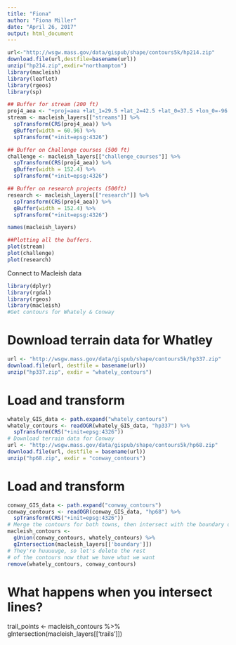 ```yaml
---
title: "Fiona"
author: "Fiona Miller"
date: "April 26, 2017"
output: html_document
---
```


```r
url<-"http://wsgw.mass.gov/data/gispub/shape/contours5k/hp214.zip"
download.file(url,destfile=basename(url))
unzip("hp214.zip",exdir="northampton")
library(macleish)
library(leaflet)
library(rgeos)
library(sp)
```

```r
## Buffer for stream (200 ft)
proj4_aea <- "+proj=aea +lat_1=29.5 +lat_2=42.5 +lat_0=37.5 +lon_0=-96 +x_0=0 +y_0=0 +ellps=GRS80 +datum=NAD83 +units=m +no_defs"
stream <- macleish_layers[["streams"]] %>%
  spTransform(CRS(proj4_aea)) %>%
  gBuffer(width = 60.96) %>%
  spTransform("+init=epsg:4326")
```

```r
## Buffer on Challenge courses (500 ft)
challenge <- macleish_layers[["challenge_courses"]] %>%
  spTransform(CRS(proj4_aea)) %>%
  gBuffer(width = 152.4) %>%
  spTransform("+init=epsg:4326")
```

```r
## Buffer on research projects (500ft)
research <- macleish_layers[["research"]] %>%
  spTransform(CRS(proj4_aea)) %>%
  gBuffer(width = 152.4) %>%
  spTransform("+init=epsg:4326")
```


```r
names(macleish_layers)
```

```r
##Plotting all the buffers.
plot(stream)
plot(challenge)
plot(research)
```





Connect to Macleish data

```r
library(dplyr)
library(rgdal)
library(rgeos)
library(macleish)
#Get contours for Whately & Conway
```

# Download terrain data for Whatley
```r
url <- "http://wsgw.mass.gov/data/gispub/shape/contours5k/hp337.zip"
download.file(url, destfile = basename(url))
unzip("hp337.zip", exdir = "whately_contours")
```

# Load and transform
```r
whately_GIS_data <- path.expand("whately_contours")
whately_contours <- readOGR(whately_GIS_data, "hp337") %>%
  spTransform(CRS("+init=epsg:4326"))
# Download terrain data for Conway
url <- "http://wsgw.mass.gov/data/gispub/shape/contours5k/hp68.zip"
download.file(url, destfile = basename(url))
unzip("hp68.zip", exdir = "conway_contours")
```

# Load and transform
```r
conway_GIS_data <- path.expand("conway_contours")
conway_contours <- readOGR(conway_GIS_data, "hp68") %>%
  spTransform(CRS("+init=epsg:4326"))
# Merge the contours for both towns, then intersect with the boundary of Macleish
macleish_contours <-
  gUnion(conway_contours, whately_contours) %>%
  gIntersection(macleish_layers[['boundary']])
# They're huuuuuge, so let's delete the rest 
# of the contours now that we have what we want
remove(whately_contours, conway_contours)
```
# What happens when you intersect lines?
trail_points <- macleish_contours %>%
  gIntersection(macleish_layers[['trails']])


